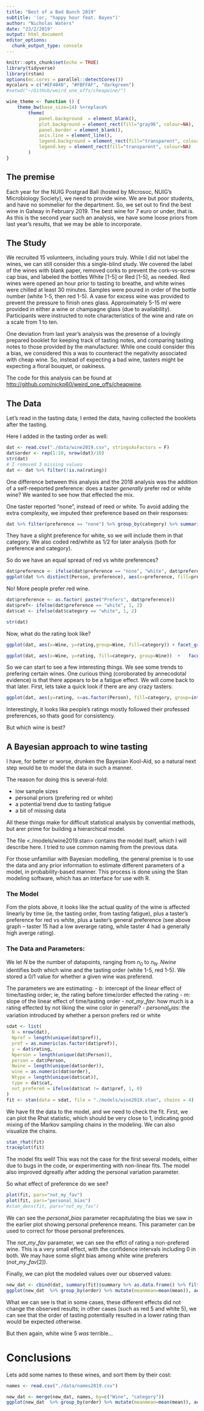 ```yaml
---
title: "Best of a Bad Bunch 2019"
subtitle: '(or, "happy hour feat. Bayes")'
author: "Nicholas Waters"
date: "23/2/2019"
output: html_document
editor_options: 
  chunk_output_type: console
---
```


```r
knitr::opts_chunk$set(echo = TRUE)
library(tidyverse)
library(rstan)
options(mc.cores = parallel::detectCores())
mycolors = c("#EF4040", "#FBFFAF", "darkgreen")
#setwd("~/GitHub/weird_one_offs/cheapwine/")

wine_theme <- function () { 
    theme_bw(base_size=14) %+replace% 
        theme(
            panel.background  = element_blank(),
            plot.background = element_rect(fill="gray96", colour=NA), 
            panel.border = element_blank(),
            axis.line = element_line(),
            legend.background = element_rect(fill="transparent", colour=NA),
            legend.key = element_rect(fill="transparent", colour=NA)
        )
}
```
## The premise
Each year for the NUIG Postgrad Ball (hosted by Microsoc, NUIG's Microbiology Society),  we need to provide wine.  We are but poor students, and have no sommelier for the department.  So, we set out to find the best wine in Galway in February 2019.  The best wine for 7 euro or under, that is. As this is the second year such an analysis, we have some loose priors from last year's results, that we may be able to incorporate. 

## The Study
We recruited 15 volunteers, including yours truly. While I did not label the wines, we can still consider this a single-blind study. We covered the label of the wines with blank paper, removed corks to prevent the cork-vs-screw cap bias, and labeled the bottles White [1-5] or Red [1-5], as needed.  Red wines were opened an hour prior to tasting to breathe, and white wines were chilled at least 30 minutes. Samples were poured in order of the bottle number (white 1-5, then red 1-5).  A vase for excess wine was provided to prevent the pressure to finish ones glass.  Approximately 5-15 ml were provided in either a wine or champagne glass (due to availability).  Participants were instructed to note characteristics of the wine and rate on a scale from 1 to ten.

One deviation from last year's analysis was the presense of a lovingly prepared booklet for keeping track of tasting notes, and comparing tasting notes to those provided by the manufacturer. While one could consider this a bias, we considered this a was to counteract the negativity associated with cheap wine. So, instead of expecting a bad wine, tasters might be expecting a floral bouquet, or oakiness.  

The code for this analysis can be found at <http://github.com/nickp60/weird_one_offs/cheapwine>.

## The Data
Let's read in the tasting data; I ented the data, having collected the booklets after the tasting.

Here I added in the tasting order as well:

```r
dat <- read.csv("./data/wine2019.csv", stringsAsFactors = F)
dat$order <- rep(1:10, nrow(dat)/10)
str(dat)
# I removed 3 missing values
dat <- dat %>% filter(!is.na(rating)) 

```

One difference between this analysis and the 2018 analysis was the addition of a self-reeported preference: does a taster *generally* prefer red or white wine?  We wanted to see how that effected the mix.

One taster reported "none", instead of reed or white. To avoid adding the extra complexity, we imputed their preference based on their responses:

```r
dat %>% filter(preference == "none") %>% group_by(category) %>% summarize(mean=mean(rating))

```

They have a slight preference for white, so we will include them in that category.  We also coded red/white as 1/2 for later analysis (both for preference and category).

So do we have an equal spread of red vs white preferences?

```r
dat$preference <- ifelse(dat$preference == "none", "white", dat$preference)
ggplot(dat %>% distinct(Person, preference), aes(x=preference, fill=preference)) + geom_histogram(stat="count", color="black") +  scale_fill_manual(values = mycolors, guide=F) + labs(title = "Taster's preferences", y="Number of Tasters", x="") + wine_theme()
```

No!  More people prefer red wine.



```r
dat$preference <- as.factor( paste("Prefers", dat$preference))
dat$pref<- ifelse(dat$preference == "white", 1, 2)
dat$cat <- ifelse(dat$category == "white", 1, 2)

str(dat)
```

Now, what do the rating look like?
```r
ggplot(dat, aes(x=Wine, y=rating,group=Wine, fill=category)) + facet_grid(~category) + geom_boxplot() + scale_fill_manual(values = mycolors, guide=F) + labs(title = "Raw ratings of Red vs White wines", y="Rating", x="Wine") + wine_theme()

ggplot(dat, aes(x=Wine, y=rating, fill=category, group=Wine))  +   facet_grid(~category + preference) + geom_boxplot() + geom_jitter(width = .1, height = .2, shape=1) + scale_fill_manual(values = mycolors, guide=F) + labs(title = "Ratings of Red vs White wines, by taster's preference", y="Rating", x="Wine")+  wine_theme()

```

So we can start to see a few interesting things.  We see some trends to prefering certain wines.  One curious thing (coroborated by annecodotal evidence) is that there appears to be a fatigue effect. We will come back to that later.  First, lets take a quick look if there are any crazy tasters:

```r
ggplot(dat, aes(y=rating, x=as.factor(Person), fill=category, group=interaction(Person, category))) + geom_boxplot() + facet_grid(~preference, scales = "free_x") + scale_fill_manual(values = mycolors, guide=F) + labs(title = "Comparing taster's preferences to their average ratings", y="Rating", x="Taster")+  wine_theme()
```

Interestingly, it looks like people's ratings mostly followed their professed preferences, so thats good for consistency.

But which wine is best?

## A Bayesian approach to wine tasting

I have, for better or worse, drunken the Bayesian Kool-Aid, so a natural next step would be to model the data in such a manner.  

The reason for doing this is several-fold:

- low sample sizes
- personal priors (prefering red or white)
- a potential trend due to tasting fatigue
- a bit of missing data

All these things make for difficult statistical analysis by convential methods, but arer prime for building a hierarchical model.

The file <./models/wine2019.stan>  contains the model itself, which I will describe here.  I tried to use common naming from the previous data.


For those unfamiliar with Bayesian modelling, the general premise is to use the data and any prior information to estimate different parameters of a model, in probability-based manner.  This process is done using the Stan modeling software, which has an interface for use with R.  

### The Model
Fom the plots above, it looks like the actual quality of the wine is affected linearly by time (ie, the tasting order, from tasting fatigue), plus a taster's preference for red vs white, plus a taster's general preference (see above graph -- taster 15 had a low averarge rating, while taster 4 had a generally high averge rating).

### The Data and Parameters:

We let $N$ be the number of datapoints, ranging from $n_0$ to $n_N$.  $Nwine$ identifies both which wine and the tasting order (white 1-5, red 1-5).  We stored a 0/1 value for whether a given wine was preferend.

The parameters we are estimating:
- $b$: intercept of the linear effect of time/tasting order; ie, the rating before time/order effected the rating
- $m$: slope of the linear effect of time/tasting order
- $not\_my\_fav$: how much is a rating effected by not liking the wine color in general?
- $personal_bias$: the variation introduced by whether a person prefers red or white 


```r
sdat <- list(
  N = nrow(dat),
  Npref = length(unique(dat$pref)),
  pref = as.numeric(as.factor(dat$pref)),
  y = dat$rating,
  Nperson = length(unique(dat$Person)),
  person = dat$Person,
  Nwine = length(unique(dat$order)),
  wine = as.numeric(dat$order),
  Ntype = length(unique(dat$cat)),
  type = dat$cat,
  not_prefered = ifelse(dat$cat != dat$pref, 1, 0)
)
fit <- stan(data = sdat, file = "./models/wine2019.stan", chains = 4)
```


We have fit the data to the model, and we need to check the fit.  First, we can plot the Rhat statistic, which should be very close to 1, indicating good mixing of the Markov sampling chains in the modeling. We can also visualize the chains.
```r
stan_rhat(fit)
traceplot(fit)
``` 

The model fits well!  This was not the case for the first several models, either due to bugs in the code, or experimenting with non-linear fits.  The model also improved dgreatly after adding the personal variation parameter.


So what effect of preference do we see?

```r
plot(fit, pars="not_my_fav")
plot(fit, pars="personal_bias")
#stan_dens(fit, pars="not_my_fav")
```

We can see the $personal\_bias$ parameter recapitulating the bias we saw in the earlier plot showing personal preference means. This parameter can be used to correct for those personal preferences.

The $not\_my\_fav$ parameter, we can see the effct of rating a non-prefered wine. This is a very small effect, with the confidence intervals including 0 in both. We may have some slight bias among white wine preferers ($not\_my\_fav[2]$).


Finally, we can plot the modeled values over our observed values:

```r
new_dat <- cbind(dat, summary(fit)$summary %>% as.data.frame() %>% filter(grepl("y_hat", rownames(.))) %>% rename("ymin"="2.5%", "ymax"="97.5%")%>% select(mean, ymin, ymax))
ggplot(new_dat  %>% group_by(order) %>% mutate(meanmean=mean(mean)), aes(x=as.factor(order), y=rating, fill=category)) + geom_boxplot() + geom_point(aes(y=meanmean), color="blue", size=2) + geom_linerange(aes(ymin=ymin, ymax=ymax), color="blue")  + scale_fill_manual(values = mycolors, guide=F) + labs(title = "Comparing modeled results to observed results", subtitle="(Fitted values in blue)", y="Rating", x="Wine")+  wine_theme()
```

What we can see is that in some cases, these different effects did not change the observed results; in other cases (such as red 5 and white 5), we can see that the order of tasting potentially resulted in a lower rating than would be expected otherwise.

But then again, white wine 5 *was* terrible...


# Conclusions

Lets add some names to these wines, and sort them by their cost:


```r
names <- read.csv("./data/names2019.csv")

new_dat <- merge(new_dat, names, by=c("Wine", "category"))
ggplot(new_dat  %>% group_by(order) %>% mutate(meanmean=mean(mean)), aes(x=reorder(Name, Cost), y=rating, fill=category)) + geom_boxplot() + geom_point(aes(y=meanmean), color="blue", size=2) + geom_linerange(aes(ymin=ymin, ymax=ymax), color="blue")  + scale_fill_manual(values = mycolors, guide=F) + labs(title = "Comparing modeled results to observed results", subtitle="(Fitted values in blue; sorted by increasing price)", y="Rating", x="Wine")+  wine_theme() + theme(axis.text.x = element_text(angle = 45, hjust=1)) + geom_text(aes(y=11, label=Cost), col='red') 
```


